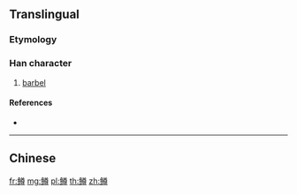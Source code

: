 {{character info/new}}
{{also|鱒}}
==Translingual==

===Etymology===
{{Han simp|鱒|f=魚|t=鱼}}

===Han character===
{{Han char|rn=195|rad=鱼|as=12|sn=20|four=|canj=NMTWI}}

# [[barbel]]

====References====
* {{Han ref|kx=1480.511|hdz=74715.040|uh=9CDF|ud=40159}}

----

==Chinese==
{{zh-see|鱒}}

[[fr:鳟]]
[[mg:鳟]]
[[pl:鳟]]
[[th:鳟]]
[[zh:鳟]]